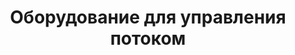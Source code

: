 ---
id: 7
title: "Оборудование для управления потоком"
featured_image : "./flow-control-equipment.png"
---